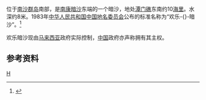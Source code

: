 {{noteTA
|G1=地名
}}
{{Infobox Disputed Islands
| plural = yes
| name             =欢乐暗沙
| image name       = 
| image caption    = 
| image size       = 
| locator map      = {{Location map+|Spratly_Islands|float=center|width=300|caption=欢乐暗沙的位置 
|places=
{{location map~ |Spratly_Islands|marksize=6 |lat=5.01666|long=112.93333|label='''欢乐暗沙''' |position=bottom}}
}}
| map_custom       = yes
| native name      = 
| native name link = 
| other_names         = 
| location         = [[南中国海|南中国海]]
| coordinates      = {{Coord|5|01||N|112|56||E|display=inline,title}}
| archipelago      = [[南沙群岛|南沙群岛]]
| total islands    = 
| major islands    = 
| area             = 
| length           =
| width            =
| coastline        =
| highest mount    = 
| elevation        =
| country                          = {{flag|MAS}}
| country admin divisions title   = [[州|州]]
| country admin divisions         = {{flagicon image|Flag of Sarawak.svg}} [[砂拉越|砂拉越]]
| country claim                 = {{flag|PRC}}
| country claim divisions title = [[中国一级行政区|省]][[地级行政区|市]]
| country claim divisions       = [[海南省|海南省]][[三沙市|三沙市]]
| country 1 claim               = {{flag|ROC}}
| country 1 claim divisions title = [[直辖市_(中华民国)|直辖市]]
| country 1 claim divisions       = [[高雄市|高雄市]][[旗津區|旗津區]]
| population       = 
| population as of = 
| density          = 
| ethnic groups    = 
| additional info  =
}}
{{地区用词|my=美巴蒂滩|cn=欢乐暗沙|tw=cn|start={{lang-ms|Beting Merpati}}；{{lang-en|Comus Shoal}}}}位于[[南沙群岛|南沙群岛]]南部，是[[南康暗沙|南康暗沙]]东端的一个暗沙，地处[[潭门礁|潭门礁]]东南约10[[海里|海里]]。水深约8米。1983年[[中华人民共和国|中华人民共和国]][[中国地名委员会|中国地名委员会]]公布的标准名称为“欢乐-{}-暗沙”。<ref>{{cite book zh |author=广东省地名委员会 |title=《南海诸岛地名资料汇编》 |format=M |edition=1 |location=广州 |publisher=广东省地图出版社 |date=1987 |pages=212 |id= ISBN 80522-023-9}}</ref>

欢乐暗沙现由[[马来西亚|马来西亚]]政府实际控制，[[中国|中国]]政府亦声称拥有其主权。

== 参考资料 ==
{{reflist}}

{{South China Sea Islands}}
[[Category:南沙群岛|H]]